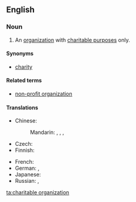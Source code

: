 ==English==
{{wikipedia}}
===Noun===
{{en-noun|sg=[[charitable]] [[organization]]}}

#  An [[organization]] with [[charitable purpose]]s only.

====Synonyms====
* [[charity]]

====Related terms====
* [[non-profit organization]]

====Translations====
{{trans-top|organization}}
* Chinese:
*: Mandarin: {{t|zh|慈善機構|sc=Hani}}, {{t|zh|慈善机构|tr=císhàn jīgòu|sc=Hani}}, {{t|zh|公益團體|sc=Hani}}, {{t|zh|公益团体|tr=gōngyì tuántǐ|sc=Hani}}
* Czech: {{t-|cs|charitativní organizace|f}}
* Finnish: {{t-|fi|hyväntekeväisyysjärjestö}}
{{trans-mid}}
* French: {{t-|fr|association caritative|f}}
* German: {{qualifier|in Germany}} {{t-|de|Freie Wohlfahrtspflege|f}}, {{t+|de|FW|f}}
* Japanese: {{t-|ja|慈善団体|tr=じぜんだんたい, jizen dantai|sc=Jpan}}
* Russian: {{t-|ru|благотворительное общество|n|tr=blagotvorítel'noje óbščestvo|sc=Cyrl}}, {{t-|ru|благотворительная организация|f|tr=blagotvorítel'naja organizácija|sc=Cyrl}}
{{trans-bottom}}

[[ta:charitable organization]]